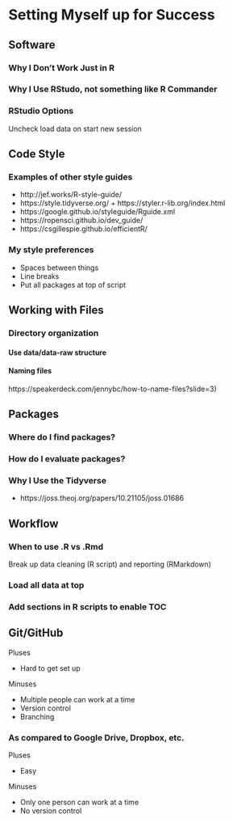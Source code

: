 # Setting Myself up for Success

## Software

### Why I Don't Work Just in R

### Why I Use RStudo, not something like R Commander

### RStudio Options

Uncheck load data on start new session

## Code Style

### Examples of other style guides

- http://jef.works/R-style-guide/
- https://style.tidyverse.org/ + https://styler.r-lib.org/index.html
- https://google.github.io/styleguide/Rguide.xml
- https://ropensci.github.io/dev_guide/
- https://csgillespie.github.io/efficientR/


### My style preferences

- Spaces between things
- Line breaks
- Put all packages at top of script

## Working with Files

### Directory organization

#### Use data/data-raw structure

#### Naming files

https://speakerdeck.com/jennybc/how-to-name-files?slide=3)


## Packages

### Where do I find packages?

### How do I evaluate packages?

### Why I Use the Tidyverse 

- https://joss.theoj.org/papers/10.21105/joss.01686

## Workflow

### When to use .R vs .Rmd

Break up data cleaning (R script) and reporting (RMarkdown)

### Load all data at top

### Add sections in R scripts to enable TOC

## Git/GitHub

Pluses

- Hard to get set up

Minuses

- Multiple people can work at a time
- Version control
- Branching

### As compared to Google Drive, Dropbox, etc.

Pluses

- Easy

Minuses

- Only one person can work at a time
- No version control